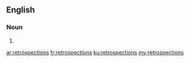 ==English==

===Noun===
{{head|en|plural}}

# {{plural of|retrospection|lang=en|nocat=1}}

[[ar:retrospections]]
[[fr:retrospections]]
[[ku:retrospections]]
[[my:retrospections]]